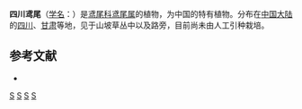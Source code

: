 {{Speciesbox 
| genus = Iris
| species = sichuanensis
| status = NE
| status_system = IUCN3.1
| authority = Y. T. Zhao
}}

'''四川鸢尾'''（[[学名|学名]]：{{lang|la|''Iris sichuanensis''}}）是[[鸢尾科|鸢尾科]][[鸢尾属|鸢尾属]]的植物，为中国的特有植物。分布在[[中国大陆|中国大陆]]的[[四川|四川]]、[[甘肃|甘肃]]等地，见于山坡草丛中以及路旁，目前尚未由人工引种栽培。

== 参考文献 ==
<div class="references-small">
* {{cite web| url =http://www.bioinfo.cn/db05/KmzwSpecies.php?action=view&id=11416| title =四川鸢尾| work =《中国高等植物数据库全库》| publisher =中国科学院微生物研究所| author =昆明植物研究所| accessdate =2009-02-24| deadurl =yes| archiveurl =https://web.archive.org/web/20160305053419/http://www.bioinfo.cn/db05/KmzwSpecies.php?action=view&id=11416| archivedate =2016-03-05}}
</div>
{{Taxonbar|from=Q10924969}}

[[Category:鸢尾属|S]]
[[Category:中國特有植物|S]]
[[Category:四川植物|S]]
[[Category:甘肃植物|S]]